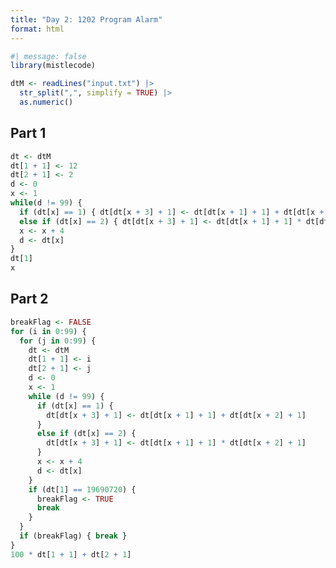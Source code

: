```yaml
---
title: "Day 2: 1202 Program Alarm"
format: html
---
```


```r
#| message: false
library(mistlecode)
```

```r
dtM <- readLines("input.txt") |>
  str_split(",", simplify = TRUE) |>
  as.numeric()
```

## Part 1

```r
dt <- dtM
dt[1 + 1] <- 12
dt[2 + 1] <- 2
d <- 0
x <- 1
while(d != 99) {
  if (dt[x] == 1) { dt[dt[x + 3] + 1] <- dt[dt[x + 1] + 1] + dt[dt[x + 2] + 1] }
  else if (dt[x] == 2) { dt[dt[x + 3] + 1] <- dt[dt[x + 1] + 1] * dt[dt[x + 2] + 1] }
  x <- x + 4
  d <- dt[x]
}
dt[1]
x
```

## Part 2

```r
breakFlag <- FALSE
for (i in 0:99) {
  for (j in 0:99) {
    dt <- dtM
    dt[1 + 1] <- i
    dt[2 + 1] <- j
    d <- 0
    x <- 1
    while (d != 99) {
      if (dt[x] == 1) {
        dt[dt[x + 3] + 1] <- dt[dt[x + 1] + 1] + dt[dt[x + 2] + 1]
      }
      else if (dt[x] == 2) {
        dt[dt[x + 3] + 1] <- dt[dt[x + 1] + 1] * dt[dt[x + 2] + 1]
      }
      x <- x + 4
      d <- dt[x]
    }
    if (dt[1] == 19690720) {
      breakFlag <- TRUE
      break
    }
  }
  if (breakFlag) { break }
}
100 * dt[1 + 1] + dt[2 + 1]
```
